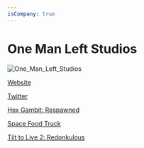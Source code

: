 ```yaml
---
isCompany: true
---
```


# One Man Left Studios

![One_Man_Left_Studios](./images/One_Man_Left_Studios_v1.jpg)

<Website>

[Website](http://onemanleft.com)

[Twitter](https://twitter.com/OneManLeft)

</Website>

<Games>

[Hex Gambit: Respawned](https://store.steampowered.com/app/1297680/Hex_Gambit_Respawned/)

[Space Food Truck](http://spacefoodtruck.com/)

[Tilt to Live 2: Redonkulous](http://onemanleft.com/games/tilttolive2/)

</Games>
